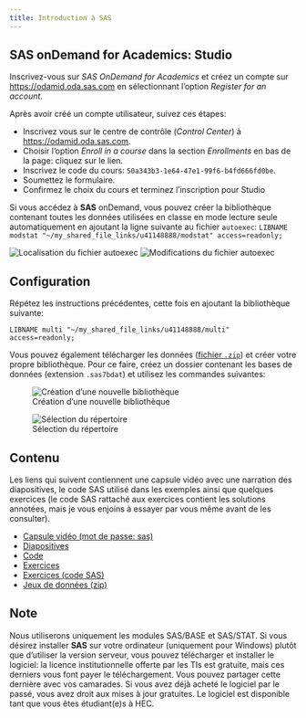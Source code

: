 ```yaml
---
title: Introduction à SAS
---
```


## SAS onDemand for Academics: Studio

Inscrivez-vous sur *SAS OnDemand for Academics* et créez un compte sur [https://odamid.oda.sas.com](https://odamid.oda.sas.com) en sélectionnant l'option *Register for an account*.

Après avoir créé un compte utilisateur, suivez ces étapes:

- Inscrivez vous sur le centre de contrôle (*Control Center*) à [https://odamid.oda.sas.com](https://odamid.oda.sas.com).
- Choisir l'option *Enroll in a course* dans la section *Enrollments* en bas de la page: cliquez sur le lien.
- Inscrivez le code du cours: `50a343b3-1e64-47e1-99f6-b4fd666fd0be`.
- Soumettez le formulaire.
- Confirmez le choix du cours et terminez l'inscription pour Studio

Si vous accédez à **SAS** onDemand, vous pouvez créer la bibliothèque contenant toutes les données utilisées en classe en mode lecture seule automatiquement en ajoutant la ligne suivante au fichier `autoexec`: `LIBNAME modstat "~/my_shared_file_links/u41148888/modstat" access=readonly;`


![Localisation du fichier `autoexec`](../files/images/SASonDemand_autoexec.png)
![Modifications du fichier `autoexec`](../files/images/SASonDemand_autoexec_2.png)





## Configuration


Répétez les instructions précédentes, cette fois en ajoutant la bibliothèque suivante:

```sas
LIBNAME multi "~/my_shared_file_links/u41148888/multi" access=readonly;
```
Vous pouvez également télécharger les données ([fichier `.zip`](https://raw.githubusercontent.com/lbelzile/modstat/main/files/introSAS/Intro_SAS_data.zip)) et créer votre propre bibliothèque. Pour ce faire, créez un dossier contenant les bases de données (extension `.sas7bdat`) et utilisez les commandes suivantes: 

![Création d'une nouvelle bibliothèque](../files/images/SASonDemand_nouvelle_biblio.png)


![Sélection du répertoire](../files/images/SASonDemand_nouvelle_biblio_2.png)


## Contenu

Les liens qui suivent contiennent une capsule vidéo avec une narration des diapositives, le code SAS utilisé dans les exemples ainsi que quelques exercices (le code SAS rattaché aux exercices contient les solutions annotées, mais je vous enjoins à essayer par vous même avant de les consulter).



- [Capsule vidéo (mot de passe: sas)](https://hecmontreal.yuja.com/V/Video?v=87013&node=440149&a=311352596&autoplay=1)
- [Diapositives](https://raw.githubusercontent.com/lbelzile/modstat/main/files/introSAS/MATH60619_SAS_intro.pdf)
- [Code](https://raw.githubusercontent.com/lbelzile/modstat/main/files/introSAS/MATH60619_SAS_intro.sas)
- [Exercices](https://raw.githubusercontent.com/lbelzile/modstat/main/files/introSAS/MATH60619_SASexercices.pdf)
- [Exercices (code SAS)](https://raw.githubusercontent.com/lbelzile/modstat/main/files/introSAS/MATH60619_SASexercices.sas)
- [Jeux de données (zip)](https://raw.githubusercontent.com/lbelzile/modstat/main/files/introSAS/Intro_SAS_data.zip)



## Note


Nous utiliserons uniquement les modules SAS/BASE et SAS/STAT. Si vous désirez installer **SAS** sur votre ordinateur (uniquement pour Windows) plutôt que d'utiliser la version serveur, vous pouvez télécharger et installer le logiciel: la licence institutionnelle offerte par les TIs est gratuite, mais ces derniers vous font payer le téléchargement. Vous pouvez partager cette dernière avec vos camarades. Si vous avez déjà acheté le logiciel par le passé, vous avez droit aux mises à jour gratuites. Le logiciel est disponible tant que vous êtes étudiant(e)s à HEC.


